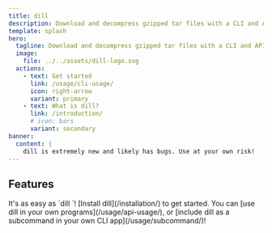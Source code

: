 ```yaml
---
title: dill
description: Download and decompress gzipped tar files with a CLI and API.
template: splash
hero:
  tagline: Download and decompress gzipped tar files with a CLI and API.
  image:
    file: ../../assets/dill-logo.svg
  actions:
    - text: Get started
      link: /usage/cli-usage/
      icon: right-arrow
      variant: primary
    - text: What is dill?
      link: /introduction/
      # icon: bars
      variant: secondary
banner:
  content: |
    dill is extremely new and likely has bugs. Use at your own risk!
---
```



## Features

<CardGrid>
	<Card title="Download and decompress .tar.gz files in one step" icon="rocket">
		It's as easy as `dill <URL>`! [Install dill](/installation/) to get started.
	</Card>
	<Card title="Programmatic API" icon="seti:javascript">
		You can [use dill in your own programs](/usage/api-usage/), or [include dill as a subcommand in your own CLI app](/usage/subcommand/)!
</Card>
</CardGrid>
